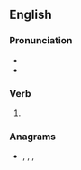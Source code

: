 ==English==

===Pronunciation===
* {{IPA|/æʃt/|lang=en}}
* {{rhymes|æʃt|lang=en}}

===Verb===
{{head|en|verb form}}

# {{en-past of|ash}}

===Anagrams===
* {{l|en|Hades}}, {{l|en|hades}}, {{l|en|heads}}, {{l|en|shade}}
